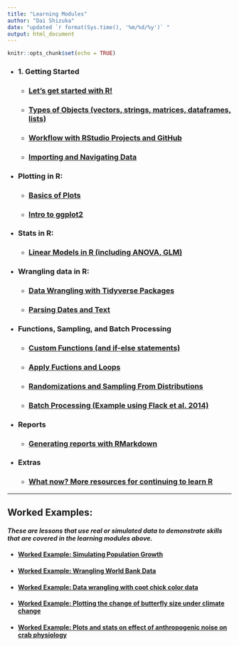 ```yaml
---
title: "Learning Modules"
author: "Dai Shizuka"
date: "updated `r format(Sys.time(), '%m/%d/%y')` "
output: html_document
---
```


```r
knitr::opts_chunk$set(echo = TRUE)
```

* ### 1. Getting Started

  + ### [Let's get started with R!](01_Intro.html)

  + ### [Types of Objects (vectors, strings, matrices, dataframes, lists)](02_ObjectTypes.html)

  + ### [Workflow with RStudio Projects and GitHub](pages/Workflow.html)

  + ### [Importing and Navigating Data](pages/Data.html)

* ### Plotting in R:

    + ### [Basics of Plots](pages/Plots_basics.html)
    
    + ### [Intro to ggplot2](pages/ggplot_intro.html)

* ### Stats in R:

    + ### [Linear Models in R (including ANOVA, GLM)](pages/Stats_LinearModels.html)

* ### Wrangling data in R:

    + ### [Data Wrangling with Tidyverse Packages](pages/tidyverse.html)
    
    + ### [Parsing Dates and Text](pages/text_parsing.html)

* ### Functions, Sampling, and Batch Processing

  + ### [Custom Functions (and if-else statements)](pages/Functions.html)

  + ### [Apply Fuctions and Loops](pages/Apply.html)
    
  + ### [Randomizations and Sampling From Distributions](pages/RandomNumbers.html)

  + ### [Batch Processing (Example using Flack et al. 2014)](pages/batch.html) 

* ### Reports

  + ### [Generating reports with RMarkdown](pages/Rmarkdown.html)

* ### Extras
  + ### [What now? More resources for continuing to learn R](pages/resources.html)

***

## Worked Examples: 

#### *These are lessons that use real or simulated data to demonstrate skills that are covered in the learning modules above.*


* #### [Worked Example: Simulating Population Growth](pages/example_PopGrowth.html)

* #### [Worked Example: Wrangling World Bank Data](pages/example_WorldBank.html)

* #### [Worked Example: Data wrangling with coot chick color data](pages/example_CootDataWrangling.html)

* #### [Worked Example: Plotting the change of butterfly size under climate change](pages/Ex1.Plot_Bowden.html)

* #### [Worked Example: Plots and stats on effect of anthropogenic noise on crab physiology](pages/example_Wale.html)

    